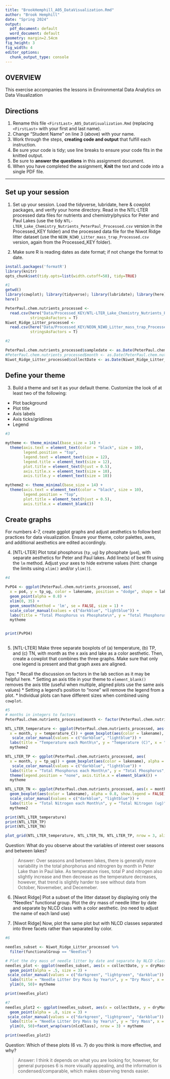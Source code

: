 ```yaml
---
title: "BrookHemphill_A05_DataVisualization.Rmd"
author: "Brook Hemphill"
date: "Spring 2024"
output:
  pdf_document: default
  word_document: default
geometry: margin=2.54cm
fig_height: 3
fig_width: 4
editor_options:
  chunk_output_type: console
---
```

\listoffigures
## OVERVIEW

This exercise accompanies the lessons in Environmental Data Analytics on Data Visualization 

## Directions
1. Rename this file `<FirstLast>_A05_DataVisualization.Rmd` (replacing `<FirstLast>` with your first and last name).
2. Change "Student Name" on line 3 (above) with your name.
3. Work through the steps, **creating code and output** that fulfill each instruction.
4. Be sure your code is tidy; use line breaks to ensure your code fits in the knitted output.
5. Be sure to **answer the questions** in this assignment document.
6. When you have completed the assignment, **Knit** the text and code into a single PDF file.

---

## Set up your session 

1. Set up your session. Load the tidyverse, lubridate, here & cowplot packages, and verify your home directory. Read in the NTL-LTER processed data files for nutrients and chemistry/physics for Peter and Paul Lakes (use the tidy `NTL-LTER_Lake_Chemistry_Nutrients_PeterPaul_Processed.csv` version in the Processed_KEY folder) and the processed data file for the Niwot Ridge litter dataset (use the `NEON_NIWO_Litter_mass_trap_Processed.csv` version, again from the Processed_KEY folder). 



2. Make sure R is reading dates as date format; if not change the format to date.

```r
install.packages('formatR')
library(knitr)
opts_chunk$set(tidy.opts=list(width.cutoff=50), tidy=TRUE)

#1 
getwd()
library(cowplot); library(tidyverse); library(lubridate); library(here)
here()

PeterPaul.chem.nutrients_processed <- 
  read.csv(here("Data/Processed_KEY/NTL-LTER_Lake_Chemistry_Nutrients_PeterPaul_Processed.csv"),
           stringsAsFactors = T)
Niwot_Ridge_Litter_processed <-
  read.csv(here("Data/Processed_KEY/NEON_NIWO_Litter_mass_trap_Processed.csv"),
           stringsAsFactors = T)

#2 

PeterPaul.chem.nutrients_processed$sampledate <- as.Date(PeterPaul.chem.nutrients_processed$sampledate)
#PeterPaul.chem.nutrients_processed$month <- as.Date(PeterPaul.chem.nutrients_processed$month)
Niwot_Ridge_Litter_processed$collectDate <- as.Date(Niwot_Ridge_Litter_processed$collectDate)

```
## Define your theme
3. Build a theme and set it as your default theme. Customize the look of at least two of the following: 
 * Plot background
 * Plot title
 * Axis labels
 * Axis ticks/gridlines
 * Legend

```r
#3
 
mytheme <- theme_minimal(base_size = 14) +
  theme(axis.text = element_text(color = "black", size = 10), 
        legend.position = "top",
        legend.text = element_text(size = 12),
        legend.title = element_text(size = 12),
        plot.title = element_text(hjust = 0.5),
        axis.title.x = element_text(size = 10),
        axis.title.y = element_text(size = 10))

mytheme2 <- theme_minimal(base_size = 14) +
  theme(axis.text = element_text(color = "black", size = 10), 
        legend.position = "top",
        plot.title = element_text(hjust = 0.5),
        axis.title.x = element_blank())
```

## Create graphs
For numbers 4-7, create ggplot graphs and adjust aesthetics to follow best practices for data visualization. Ensure your theme, color palettes, axes, and additional aesthetics are edited accordingly.

4. [NTL-LTER] Plot total phosphorus (`tp_ug`) by phosphate (`po4`), with separate aesthetics for Peter and Paul lakes. Add line(s) of best fit using the `lm` method. Adjust your axes to hide extreme values (hint: change the limits using `xlim()` and/or `ylim()`).

```r
#4 

PvPO4 <- ggplot(PeterPaul.chem.nutrients_processed, aes(
  x = po4, y = tp_ug, color = lakename, position = "dodge", shape = lakename)) + 
  geom_point(alpha = 0.8) +
  xlim(0, 35) +
  geom_smooth(method = 'lm', se = FALSE, size = 1) +
  scale_color_manual(values = c("darkblue", "lightblue")) +
  labs(title = "Total Phosphorus vs Phosphate\n", y = "Total Phosphorus (ug)", x = "Phospate") +
  mytheme


print(PvPO4)
  

```


5. [NTL-LTER] Make three separate boxplots of (a) temperature, (b) TP, and (c) TN, with month as the x axis and lake as a color aesthetic. Then, create a cowplot that combines the three graphs. Make sure that only one legend is present and that graph axes are aligned. 

Tips:
* Recall the discussion on factors in the lab section as it may be helpful here. 
* Setting an axis title in your theme to `element_blank()` removes the axis title (useful when multiple, aligned plots use the same axis values)
* Setting a legend's position to "none" will remove the legend from a plot.
* Individual plots can have different sizes when combined using `cowplot`.
\newpage

```r
#5 
# months in integers to factors 
PeterPaul.chem.nutrients_processed$month <- factor(PeterPaul.chem.nutrients_processed$month, levels = 1:12, labels = month.abb)

NTL_LTER_temperature <- ggplot(PeterPaul.chem.nutrients_processed, aes(
  x = month, y = temperature_C)) + geom_boxplot(aes(color = lakename), alpha = .8) +
   scale_color_manual(values = c("darkblue", "lightblue")) +
  labs(title = "Temperature each Month\n", y = "Temperature (C)", x = "Month", color = "Lake Name") +
  mytheme2

NTL_LTER_TP <- ggplot(PeterPaul.chem.nutrients_processed, aes(
  x = month, y = tp_ug)) + geom_boxplot(aes(color = lakename), alpha = .8, show.legend = FALSE) +
   scale_color_manual(values = c("darkblue", "lightblue")) +
  labs(title = "Total Phosphorus each Month\n", y = "Total Phosphorus", x = "Month", color = "Lake Name") +
  theme(legend.position = "none", axis.title.x = element_blank()) +
  mytheme

NTL_LTER_TN <- ggplot(PeterPaul.chem.nutrients_processed, aes(x = month, y = tn_ug)) +
  geom_boxplot(aes(color = lakename), alpha = 0.8, show.legend = FALSE) +
  scale_color_manual(values = c("darkblue", "lightblue")) +
  labs(title = "Total Nitrogen each Month\n", y = "Total Nitrogen (ug)", x = "Month", color = "Lake Name") +
  mytheme2

print(NTL_LTER_temperature)
print(NTL_LTER_TP)
print(NTL_LTER_TN)

plot_grid(NTL_LTER_temperature, NTL_LTER_TN, NTL_LTER_TP, nrow = 3, align = 'h', rel_heights = c(1, 1, 1))
```

Question: What do you observe about the variables of interest over seasons and between lakes? 

> Answer: Over seasons and between lakes, there is generally more variability in the total phorphorus and nitrogren by month in Peter Lake than in Paul lake. As temperature rises, total P and nitrogen also slightly increase and then decrease as the temperature decreases, however, that trend is slightly harder to see without data from October, Novemeber, and Decemeber.  

6. [Niwot Ridge] Plot a subset of the litter dataset by displaying only the "Needles" functional group. Plot the dry mass of needle litter by date and separate by NLCD class with a color aesthetic. (no need to adjust the name of each land use)

7. [Niwot Ridge] Now, plot the same plot but with NLCD classes separated into three facets rather than separated by color. 

```r
#6

needles_subset <- Niwot_Ridge_Litter_processed %>%
  filter(functionalGroup == "Needles")

# Plot the dry mass of needle litter by date and separate by NLCD class with a color aesthetic
needles_plot <- ggplot(needles_subset, aes(x = collectDate, y = dryMass, color = nlcdClass, shape = nlcdClass)) +
  geom_point(alpha = .5, size = 3) +
 scale_color_manual(values = c("darkgreen", "lightgreen", "darkblue")) +
  labs(title = "Needle Litter Dry Mass by Year\n", y = "Dry Mass", x = "Collection Date", color = "nlcdClass") +
  ylim(0, 50)+ mytheme

print(needles_plot)

#7
needles_plot2 <- ggplot(needles_subset, aes(x = collectDate, y = dryMass, color = nlcdClass, shape = nlcdClass)) +
  geom_point(alpha = .8, size = 3) +
 scale_color_manual(values = c("darkgreen", "lightgreen", "darkblue")) +
  labs(title = "Needle Litter Dry Mass by Year\n", y = "Dry Mass", x = "Collection Date", color = "nlcdClass") +
  ylim(0, 50)+facet_wrap(vars(nlcdClass), nrow = 3) + mytheme

print(needles_plot2)

```
Question: Which of these plots (6 vs. 7) do you think is more effective, and why? 

> Answer: I think it depends on what you are looking for, however, for general purposes 6 is more visually appealing, and the information is condensed/comparable, which makes observing trends easier. 